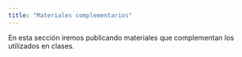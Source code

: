 ```yaml
---
title: "Materiales complementarios"
---
```


En esta sección iremos publicando materiales que complementan los utilizados en clases.

